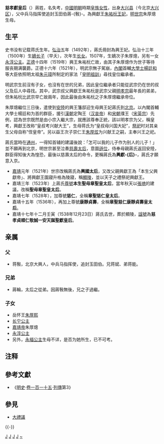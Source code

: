 {{東亞女性歷史人物
|名稱 =慈孝獻皇后
|身份 =[[明朝|明朝]]皇太后
|國家 =
|時代 =
|屆數 =
|前任 = 
|繼任 = 
|圖片名稱 =
|圖片大小 =
|圖片說明 =
|姓=[[蔣姓|蔣姓]]
|名=
|姓名=
|字=
|最高職務 =
|封爵 =
|封號 =興王妃→興獻-{后}-→興國太后→本生聖母章聖皇太后→聖母章聖皇太后→章聖慈仁皇太后→章聖慈仁康靜貞壽皇太后
|位號=
|位階=
|品階=
|御稱號 =<!--日本皇族之稱號-->
|宮號1 =<!--日本皇族之宮號-->
|宮號2 =<!--朝鮮王族之宮號-->
|封地 =
|湯沐邑 =
|神號 =
|尊號 =
|族裔 = 
|信仰 = <!--指的是宗教信仰-->
|旗籍 =<!--清朝旗人專用-->
|氏族 =
|府邸 =
|世系 = 
|初名 =
|乳名 =<!--日本、朝鮮、琉球以外人物用-->
|幼名 =<!--日本人用-->
|兒名 =<!--朝鮮人用-->
|童名 =<!--琉球人用-->
|小字=
|號=
|法號=
|院號=
|其他名號=
|出生日期=？
|出生地點=
|婚年=
|逝世日期=1538年12月23日<br>嘉靖十七年十二月壬寅
|逝世地點=
|諡號=慈孝貞順仁敬誠一安天誕聖獻皇后
|墓葬=[[明顯陵|明顯陵]]
|祠廟=
|父親=玉田伯[[蔣斅|蔣斅]]
|嫡母=
|母親=
|夫=興獻王[[朱祐杬|朱祐杬]]（明睿宗）
|婚姻名份=興王妃
|夫之父=[[明憲宗|明憲宗]]朱見深
|夫之母=[[孝惠皇后_(明朝)|孝惠皇后]]
|夫之嫡母=
|夫之元配=
|夫之正室=
|夫之繼室=
|夫之平妻=
|夫之側室=[[王淑妃_(明睿宗)|王淑妃]]
|兄弟=
|姊妹=
|嫡兄弟=
|嫡姊妹=
|庶兄弟=
|庶姊妹=
|同胞兄弟=
|同胞姊妹=
|異母兄弟=
|異母姊妹=
|異父兄弟=
|異父姊妹=
|繼兄弟=
|繼姊妹=
|子=岳懷王[[朱厚熙_(明岳王)|朱厚熙]]<br>明世宗[[明世宗|朱厚熜]]
|女=[[長寧公主_(明朝)|长宁公主]]<br>[[永淳公主|永淳公主]]
|養子=
|養女=
|繼子=
|繼女=
|其他親屬 =庶女或女儿[[永福公主_(明朝)|永福公主]]
|經歷 = 
|著作 =
|注釋=}}
'''慈孝獻皇后'''（{{bd|？||1538年|12月23日|catIdx=J蔣}}）蔣姓，名失考，[[中國|中國]][[明朝|明朝]]時期[[皇族|皇族]][[女性|女性]]，出身[[大兴区|大兴县]]（今北京[[大兴区|大兴区]]），父中兵马指挥使追封玉田伯蔣-{斅}-。為興獻王[[朱祐杬|朱祐杬]][[王妃|王妃]]，[[明世宗|明世宗]]朱厚熜生母。

== 生平 ==
史书没有记载蒋氏生年。[[弘治_(明朝)|弘治]]五年（1492年），蔣氏冊封為興王妃。弘治十三年（1500年）生[[朱厚熙_(明岳王)|嫡长子]]（早夭），次年生[[長寧公主_(明朝)|长女]]。1507年，生嫡次子朱厚熜，另有一女[[永淳公主|永淳公主]]。[[正德_(明朝)|正德]]十四年（1519年）興王朱祐杬亡故，由其子朱厚熜作为世子等待服丧期满襲爵。正德十六年（1521年），明武宗無子駕崩，[[內閣|內閣]]首輔[[大学士|大學士]][[楊廷和|楊廷和]]等大臣依照明太祖[[朱元璋|朱元璋]]所制定的家法「[[皇明祖训|皇明祖訓]]」尋找皇位繼承者。

明武宗生前沒有子女，也沒有在世的兄弟，因此皇位繼承者只能從武宗仍在世的叔父及后人中尋找。其中，武宗叔父興獻王朱祐杬是武宗父親[[明孝宗|明孝宗]]最年長的弟弟，但朱祐杬比武宗早亡故兩年，因此最後由朱祐杬之子朱厚熜繼承帝位。

朱厚熜繼位三日後，遣使到[[安陸州|安陸]]的興王籓邸迎生母興王妃蔣氏到[[順天府|北京]]。以內閣首輔大學士楊廷和为首的群臣，援引[[汉朝|漢朝]]定陶王（[[汉哀帝|汉哀帝]]）和[[宋朝|宋朝]]濮王（[[宋英宗|宋英宗]]）先例，認為世宗既然是由小宗入繼大宗，就應該尊奉正統，該以明孝宗为父，稱皇考，興獻王改称“皇叔考兴献大王”，生母蒋氏为“皇叔母兴国大妃”，[[祭祀|祭祀]]时对其亲生父母自称“侄皇帝”。另以益王次子崇仁王[[朱厚炫|朱厚炫]]为兴献王之嗣，主奉兴王之祀。

蔣氏當時在[[通州_(北京)|通州]]，一得知首辅的建議後說：「怎可以我的儿子作为别人的儿子！」並不願再到北京，明世宗甚至泣奏[[孝成敬皇后|慈壽太后]]，意圖[[遜位|遜位]]，侍奉母親蔣氏返回安陸，群臣得知後大為惶恐，最後以慈壽太后的命令，更稱蔣氏為'''興獻-{后}-'''，蔣氏才願意入京。

*[[嘉靖|嘉靖]]元年（1521年）世宗改稱蔣氏為'''興國太后'''，又改父親興獻王為「本生父興獻帝」、將興獻王園寢升格為陵寢，稱[[明显陵|顯陵]]，並以天子之禮祭祀興獻王。
*嘉靖三年（1523年）上蔣氏[[尊号|尊號]]'''本生聖母章聖皇太后'''，當年秋天以[[张璁|張璁]]的建議，改稱'''聖母章聖皇太后'''。
*嘉靖七年（1528年），加尊號'''慈仁'''，全稱'''章聖慈仁皇太后'''。
*嘉靖十五年（1536年），再加上尊號'''康靜貞壽'''，全稱'''章聖慈仁康靜貞壽皇太后'''。
*嘉靖十七年十二月壬寅（1538年12月23日）蔣氏去世，葬於顯陵，[[谥号|諡號]]為'''慈孝貞順仁敬誠一安天誕聖獻皇后'''。

== 亲属 ==
===父===
*蒋斅，北京大興人，中兵马指挥使，追封玉田伯。兄蒋斌、弟蒋能。
===兄弟===
*蔣輪，太后之從弟。因蔣斅無後，兄之子過繼。
===子女===
*岳怀王[[朱厚熙_(明岳王)|朱厚熙]]
*[[長寧公主_(明朝)|长宁公主]]
*[[明世宗|嘉靖帝]]朱厚熜
*[[永淳公主|永淳公主]]
*另外，[[永福公主_(明朝)|永福公主]]生母不详，是否为她所生，已不可考。

== 注释 ==

{{Reflist|2}}

== 參考文獻 ==

*《[[明史|明史]]·[[s:明史/卷115|卷一百一十五]]·[[列傳|列傳]]第3》

== 參見 ==
* [[大禮議|大禮議]]

{{-}}
{{明朝皇后}}
{{明朝皇陵}}
{{明世宗皇室}}
[[Category:明朝王妃|J]]
[[Category:明朝皇太后|J]]
[[Category:明朝追封皇后|J]]
[[Category:大兴县人|J]]
[[Category:蔣姓|~]]
